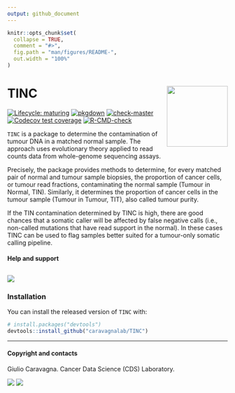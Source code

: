 ```yaml
---
output: github_document
---
```


```r
knitr::opts_chunk$set(
  collapse = TRUE,
  comment = "#>",
  fig.path = "man/figures/README-",
  out.width = "100%"
)
```

# TINC <img src='man/figures/logo.png' align="right" height="139" />

<!-- badges: start -->

[![Lifecycle: maturing](https://img.shields.io/badge/lifecycle-maturing-blue.svg)](https://www.tidyverse.org/lifecycle/#maturing)
[![pkgdown](https://github.com/caravagnalab/TINC/actions/workflows/pkgdown.yaml/badge.svg)](https://github.com/caravagnalab/TINC/actions/workflows/pkgdown.yaml)
[![check-master](https://github.com/caravagnalab/TINC/actions/workflows/check-master.yml/badge.svg)](https://github.com/caravagnalab/TINC/actions/workflows/check-master.yml)
[![Codecov test coverage](https://codecov.io/gh/caravagnalab/TINC/branch/master/graph/badge.svg)](https://app.codecov.io/gh/caravagnalab/TINC?branch=master)
[![R-CMD-check](https://github.com/caravagnalab/TINC/workflows/R-CMD-check/badge.svg)](https://github.com/caravagnalab/TINC/actions)
<!-- badges: end -->

`TINC` is a package to determine the contamination of tumour DNA in a matched normal sample. The approach uses evolutionary theory applied to read counts data from whole-genome sequencing assays. 

Precisely, the package provides methods to determine, for every matched pair of normal and tumour sample biopsies, the proportion of cancer cells, or tumour read fractions, contaminating the normal sample (Tumour in Normal, TIN). Similarly, it determines the proportion of cancer cells in the tumour sample (Tumour in Tumour, TIT), also called tumour purity.

If the TIN contamination determined by TINC is high, there are good chances that a somatic caller will be affected by false negative calls (i.e., non-called mutations that have read support in the normal). In these cases TINC can be used to flag samples better suited for a tumour-only somatic calling pipeline.


#### Help and support

[![](https://img.shields.io/badge/GitHub%20Pages-https://caravagnalab.github.io/TINC/-yellow.svg)](https://caravagnalab.github.io/TINC)
-----

### Installation

You can install the released version of `TINC` with:

``` r
# install.packages("devtools")
devtools::install_github("caravagnalab/TINC")
```

-----

#### Copyright and contacts

Giulio Caravagna. Cancer Data Science (CDS) Laboratory.

[![](https://img.shields.io/badge/CDS%20Lab%20Github-caravagnalab-seagreen.svg)](https://github.com/caravagnalab)
[![](https://img.shields.io/badge/CDS%20Lab%20webpage-https://www.caravagnalab.org/-red.svg)](https://www.caravagnalab.org/)
